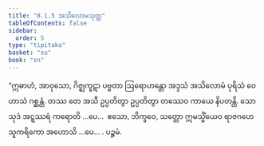 ```yaml
---
title: "8.1.5 အသိလောမသုတ္တ"
tableOfContents: false
sidebar:
  order: 5
type: "tipitaka"
basket: "su"
book: "sn"
---
```



<DynamicBreadcrumb />

<Division number="206" book="sn" e="ch" v="18" p="308">

<Paragraph number="1169" book="sn">
“ဣဓာဟံ, အာဝုသော, ဂိဇ္ဈကူဋာ ပဗ္ဗတာ ဩရောဟန္တော အဒ္ဒသံ အသိလောမံ ပုရိသံ ဝေဟာသံ ဂစ္ဆန္တံ. တဿ တေ အသီ ဥပ္ပတိတွာ ဥပ္ပတိတွာ တဿေဝ ကာယေ နိပတန္တိ. သော သုဒံ အဋ္ဋဿရံ ကရောတိ …ပေ…  ဧသော, ဘိက္ခဝေ, သတ္တော ဣမသ္မိံယေဝ ရာဇဂဟေ သူကရိကော အဟောသိ …ပေ… .

</Paragraph>
</Division>

<Paragraph number="1170" type="center" book="sn">
ပဉ္စမံ.
</Paragraph>